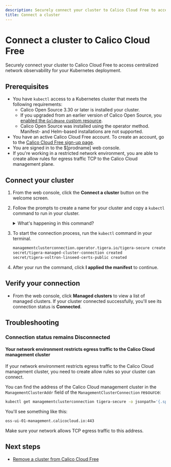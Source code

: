 ```yaml
---
description: Securely connect your cluster to Calico Cloud Free to access centralized network observability for your Kubernetes deployment.
title: Connect a cluster
---
```


# Connect a cluster to Calico Cloud Free

Securely connect your cluster to Calico Cloud Free to access centralized network observability for your Kubernetes deployment.

## Prerequisites

* You have `kubectl` access to a Kubernetes cluster that meets the following requirements:
  * Calico Open Source 3.30 or later is installed your cluster.
  * If you upgraded from an earlier version of Calico Open Source, you [enabled the `Goldmane` custom resource](#).
  * Calico Open Source was installed using the operator method.
    Manifest- and Helm-based installations are not supported.
* You have an active Calico Cloud Free account.
  To create an account, go to the [Calico Cloud Free sign-up page](https://calicocloud.io).
* You are signed in to the $[prodname] web console.
* If you're working in a restricted network environment, you are able to create allow rules for egress traffic TCP to the Calico Cloud management plane.

## Connect your cluster

1. From the web console, click the **Connect a cluster** button on the welcome screen.
1. Follow the prompts to create a name for your cluster and copy a `kubectl` command to run in your cluster.

    <details>
     <summary>What's happening in this command?</summary>

   This command creates three resources in your cluster:
   * **A `ManagementClusterConnection` resource**.
     This resource specifies the address of the Calico Cloud management cluster.
   * **A `Secret` resource (`tigera-managed-cluster-connection`)**.
     This resource provides certificates for secure communication between your cluster and the Calico Cloud management cluster.
   * **A `Secret` resource (`tigera-voltron-linseed-certs-public`)**.
     This resource provides certificates for secure communications for the specific components that Calico Cloud uses for log data and observability.

   ```bash title='Example of generated kubectl command to connect a cluster to Calico Cloud Free'
   kubectl apply -f - <<EOF
   # Once applied to your managed cluster, a deployment is created to establish a secure tcp connection
   # with the management cluster.

   apiVersion: operator.tigera.io/v1
   kind: ManagementClusterConnection
   metadata:
   name: tigera-secure
   spec:
   # ManagementClusterAddr should be the externally reachable address to which your managed cluster
   # will connect. Valid examples are: "0.0.0.0:31000", "example.com:32000", "[::1]:32500"
   managementClusterAddr: "oss-ui-01-management.calicocloud.io:443"

   ---

   apiVersion: v1
   kind: Secret
   metadata:
   name: tigera-managed-cluster-connection
   namespace: tigera-operator
   type: Opaque
   data:
   # This is the certificate of the management cluster side of the tunnel.
   management-cluster.crt: ...
   # The certificate and private key that are created and signed by the CA in the management cluster.
   managed-cluster.crt: ...
   managed-cluster.key: ...

   ---
   apiVersion: v1
   kind: Secret
   metadata:
   name: tigera-voltron-linseed-certs-public
   namespace: tigera-operator
   type: Opaque
   data:
   tls.crt: ...

   EOF
   ```
   </details>

1. To start the connection process, run the `kubectl` command in your terminal.

   ```bash title='Sample output'
   managementclusterconnection.operator.tigera.io/tigera-secure created
   secret/tigera-managed-cluster-connection created
   secret/tigera-voltron-linseed-certs-public created
   ```

1. After your run the command, click **I applied the manifest** to continue.

## Verify your connection

* From the web console, click **Managed clusters** to view a list of managed clusters.
  If your cluster connected successfully, you'll see its connection status is **Connected**.

## Troubleshooting

### Connection status remains **Disconnected**

#### Your network environment restricts egress traffic to the Calico Cloud management cluster

If your network environment restricts egress traffic to the Calico Cloud management cluster, you need to create allow rules so your cluster can connect.

You can find the address of the Calico Cloud management cluster in the `ManagementClusterAddr` field of the `ManagementClusterConnection` resource:

```bash
kubectl get managementclusterconnection tigera-secure -o jsonpath='{.spec.managementClusterAddr}'
```

You'll see something like this:

```bash title='Sample output'
oss-ui-01-management.calicocloud.io:443
```

Make sure your network allows TCP egress traffic to this address.


## Next steps

* [Remove a cluster from Calico Cloud Free](disconnect-cluster-free.mdx)